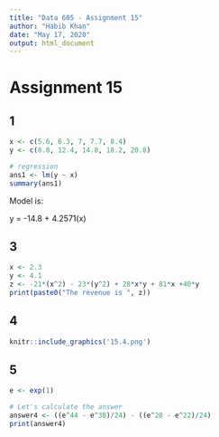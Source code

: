 ---
title: "Data 605 - Assignment 15"
author: "Habib Khan"
date: "May 17, 2020"
output: html_document
---

# Assignment 15


## 1

```{r}
x <- c(5.6, 6.3, 7, 7.7, 8.4)
y <- c(8.8, 12.4, 14.8, 18.2, 20.8)

# regression
ans1 <- lm(y ~ x)
summary(ans1)
```

Model is: 

y = -14.8 + 4.2571(x)

## 3 

```{r}
x <- 2.3
y <- 4.1
z <- -21*(x^2) - 23*(y^2) + 28*x*y + 81*x +40*y
print(paste0("The revenue is ", z))
```

## 4

```{r}
knitr::include_graphics('15.4.png')
```


## 5


```{r}
e <- exp(1)

# Let's calculate the answer
answer4 <- ((e^44 - e^38)/24) - ((e^28 - e^22)/24)
print(answer4)
```











